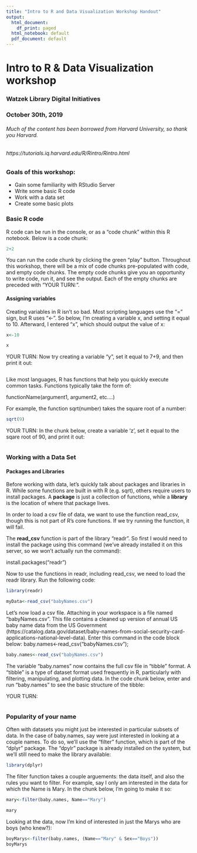 ```yaml
---
title: "Intro to R and Data Visualization Workshop Handout"
output:
  html_document:
    df_print: paged
  html_notebook: default
  pdf_document: default
---
```


# Intro to R & Data Visualization workshop

### Watzek Library Digital Initiatives
### October 30th, 2019

###### Much of the content has been borrowed from Harvard University, so thank you Harvard.
###### https://tutorials.iq.harvard.edu/R/Rintro/Rintro.html

### Goals of this workshop:

* Gain some familiarity with RStudio Server
* Write some basic R code
* Work with a data set
* Create some basic plots


### Basic R code

R code can be run in the console, or as a "code chunk" within this R notebook. Below is a code chunk:

```r
2+2
```

You can run the code chunk by clicking the green "play" button. Throughout this workshop, there will be a mix of code chunks pre-populated with code, and empty code chunks. The empty code chunks give you an opportunity to write code, run it, and see the output. Each of the empty chunks are preceded with "YOUR TURN:".

#### Assigning variables

Creating variables in R isn't so bad. Most scripting languages use the "=" sign, but R uses "<-". So below, I'm creating a variable x, and setting it equal to 10. Afterward, I entered "x", which should output the value of x:

```r
x<-10

x
```


YOUR TURN:
Now try creating a variable "y", set it equal to 7+9, and then print it out:
```r


```

Like most languages, R has functions that help you quickly execute common tasks. Functions typically take the form of:

functionName(argument1, argument2, etc....)

For example, the function sqrt(number) takes the square root of a number:

```r
sqrt(9)
```

YOUR TURN:
In the chunk below, create a variable 'z', set it equal to the sqare root of 90, and print it out:
```r


```


### Working with a Data Set

#### Packages and Libraries

Before working with data, let's quickly talk about packages and libraries in R. While some functions are built in with R (e.g. sqrt), others require users to install packages. A **package** is just a collection of functions, while a **library** is the location of where that package lives.  


In order to load a csv file of data, we want to use the function read_csv, though this is not part of R's core functions. If we try running the function, it will fail. 

The **read_csv** function is part of the library "readr". So first I would need to install the package using this command (we've already installed it on this server, so we won't actually run the command):

install.packages("readr")

Now to use the functions in readr, including read_csv, we need to load the readr library. Run the following code:
```r
library(readr)
```

```r
myData<-read_csv("babyNames.csv")
```


Let's now load a csv file. Attaching in your workspace is a file named "babyNames.csv". This file contains a cleaned up version of annual US baby name data from the US Government (https://catalog.data.gov/dataset/baby-names-from-social-security-card-applications-national-level-data). 
Enter this command in the code block below:
baby.names<-read_csv("babyNames.csv");

```r
baby.names<-read_csv("babyNames.csv")
```

The variable "baby.names" now contains the full csv file in "tibble" format. A "tibble" is a type of dataset format used frequently in R, particularly with filtering, manipulating, and plotting data. In the code chunk below, enter and run "baby.names" to see the basic structure of the tibble:

YOUR TURN:
```r

```

### Popularity of your name

Often with datasets you might just be interested in particular subsets of data. In the case of baby.names, say were just interested in looking at a couple names. To do so, we'll use the "filter" function, which is part of the "dplyr" package. The "dpylr" package is already installed on the system, but we'll still need to make the library available:

```r
library(dplyr)
```

The filter function takes a couple arguements: the data itself, and also the rules you want to filter. For example, say I only am interested in the data for which the Name is Mary. In the chunk below, I'm going to make it so:

```r
mary<-filter(baby.names, Name=="Mary")

mary

```

Looking at the data, now I'm kind of interested in just the Marys who are boys (who knew?):

```r
boyMarys<-filter(baby.names, (Name=="Mary" & Sex=="Boys"))
boyMarys
```

